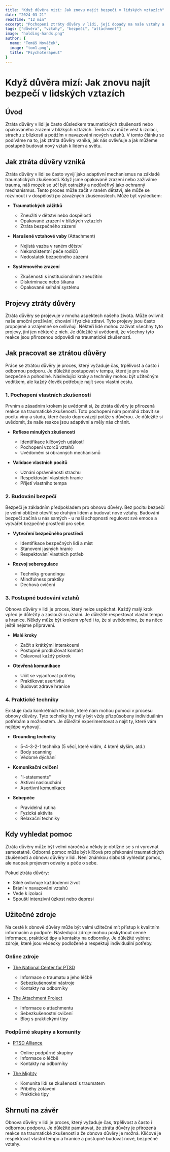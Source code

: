 ```yaml
---
title: "Když důvěra mizí: Jak znovu najít bezpečí v lidských vztazích"
date: "2024-03-21"
readTime: "12 min"
excerpt: "Pochopení ztráty důvěry v lidi, její dopady na naše vztahy a praktické postupy, jak znovu najít bezpečí v lidském kontaktu."
tags: ["důvěra", "vztahy", "bezpečí", "attachment"]
image: "holding-hands.png"
author: {
  name: "Tomáš Nováček",
  image: "tom1.png",
  title: "Psychoterapeut"
}
---
```


# Když důvěra mizí: Jak znovu najít bezpečí v lidských vztazích

## Úvod
Ztráta důvěry v lidi je často důsledkem traumatických zkušeností nebo opakovaného zrazení v blízkých vztazích. Tento stav může vést k izolaci, strachu z blízkosti a potížím v navazování nových vztahů. V tomto článku se podíváme na to, jak ztráta důvěry vzniká, jak nás ovlivňuje a jak můžeme postupně budovat nový vztah k lidem a světu.

## Jak ztráta důvěry vzniká
Ztráta důvěry v lidi se často vyvíjí jako adaptivní mechanismus na základě traumatických zkušeností. Když jsme opakovaně zrazeni nebo zažíváme trauma, náš mozek se učí být ostražitý a nedůvěřivý jako ochranný mechanismus. Tento proces může začít v raném dětství, ale může se rozvinout i v dospělosti po závažných zkušenostech. Může být výsledkem:

- **Traumatických zážitků**
  - Zneužití v dětství nebo dospělosti
  - Opakované zrazení v blízkých vztazích
  - Ztráta bezpečného zázemí

- **Narušené vztahové vaby** (Attachment)
  - Nejistá vazba v raném dětství
  - Nekonzistentní péče rodičů
  - Nedostatek bezpečného zázemí

- **Systémového zrazení**
  - Zkušenosti s institucionálním zneužitím
  - Diskriminace nebo šikana
  - Opakované selhání systému

## Projevy ztráty důvěry
Ztráta důvěry se projevuje v mnoha aspektech našeho života. Může ovlivnit naše emoční prožívání, chování i fyzické zdraví. Tyto projevy jsou často propojené a vzájemně se ovlivňují. Někteří lidé mohou zažívat všechny tyto projevy, jiní jen některé z nich. Je důležité si uvědomit, že všechny tyto reakce jsou přirozenou odpovědí na traumatické zkušenosti.

## Jak pracovat se ztrátou důvěry
Práce se ztrátou důvěry je proces, který vyžaduje čas, trpělivost a často i odbornou podporu. Je důležité postupovat v tempu, které je pro vás bezpečné a pohodlné. Následující kroky a techniky mohou být užitečným vodítkem, ale každý člověk potřebuje najít svou vlastní cestu.

### 1. Pochopení vlastních zkušeností
Prvním a zásadním krokem je uvědomit si, že ztráta důvěry je přirozená reakce na traumatické zkušenosti. Toto pochopení nám pomáhá zbavit se pocitu viny a studu, které často doprovázejí potíže s důvěrou. Je důležité si uvědomit, že naše reakce jsou adaptivní a měly nás chránit.

- **Reflexe minulých zkušeností**
  - Identifikace klíčových událostí
  - Pochopení vzorců vztahů
  - Uvědomění si obranných mechanismů

- **Validace vlastních pocitů**
  - Uznání oprávněnosti strachu
  - Respektování vlastních hranic
  - Přijetí vlastního tempa

### 2. Budování bezpečí
Bezpečí je základním předpokladem pro obnovu důvěry. Bez pocitu bezpečí je velmi obtížné otevřít se druhým lidem a budovat nové vztahy. Budování bezpečí začíná u nás samých - u naší schopnosti regulovat své emoce a vytvářet bezpečné prostředí pro sebe.

- **Vytvoření bezpečného prostředí**
  - Identifikace bezpečných lidí a míst
  - Stanovení jasných hranic
  - Respektování vlastních potřeb

- **Rozvoj seberegulace**
  - Techniky groundingu
  - Mindfulness praktiky
  - Dechová cvičení

### 3. Postupné budování vztahů
Obnova důvěry v lidi je proces, který nelze uspěchat. Každý malý krok vpřed je důležitý a zaslouží si uznání. Je důležité respektovat vlastní tempo a hranice. Někdy může být krokem vpřed i to, že si uvědomíme, že na něco ještě nejsme připraveni.

- **Malé kroky**
  - Začít s krátkými interakcemi
  - Postupně prodlužovat kontakt
  - Oslavovat každý pokrok

- **Otevřená komunikace**
  - Učit se vyjadřovat potřeby
  - Praktikovat asertivitu
  - Budovat zdravé hranice

### 4. Praktické techniky
Existuje řada konkrétních technik, které nám mohou pomoci v procesu obnovy důvěry. Tyto techniky by měly být vždy přizpůsobeny individuálním potřebám a možnostem. Je důležité experimentovat a najít ty, které vám nejlépe vyhovují.

- **Grounding techniky**
  - 5-4-3-2-1 technika (5 věcí, které vidím, 4 které slyším, atd.)
  - Body scanning
  - Vědomé dýchání

- **Komunikační cvičení**
  - "I-statements"
  - Aktivní naslouchání
  - Asertivní komunikace

- **Sebepéče**
  - Pravidelná rutina
  - Fyzická aktivita
  - Relaxační techniky

## Kdy vyhledat pomoc
Ztráta důvěry může být velmi náročná a někdy je obtížné se s ní vyrovnat samostatně. Odborná pomoc může být klíčová pro překonání traumatických zkušeností a obnovu důvěry v lidi. Není známkou slabosti vyhledat pomoc, ale naopak projevem odvahy a péče o sebe.

Pokud ztráta důvěry:
- Silně ovlivňuje každodenní život
- Brání v navazování vztahů
- Vede k izolaci
- Spouští intenzivní úzkost nebo depresi

## Užitečné zdroje
Na cestě k obnově důvěry může být velmi užitečné mít přístup k kvalitním informacím a podpoře. Následující zdroje mohou poskytnout cenné informace, praktické tipy a kontakty na odborníky. Je důležité vybírat zdroje, které jsou vědecky podložené a respektují individuální potřeby.

### Online zdroje
- [The National Center for PTSD](https://www.ptsd.va.gov/)
  - Informace o traumatu a jeho léčbě
  - Sebezkušenostní nástroje
  - Kontakty na odborníky

- [The Attachment Project](https://www.attachmentproject.com/)
  - Informace o attachmentu
  - Sebezkušenostní cvičení
  - Blog s praktickými tipy

### Podpůrné skupiny a komunity
- [PTSD Alliance](https://www.ptsdalliance.org/)
  - Online podpůrné skupiny
  - Informace o léčbě
  - Kontakty na odborníky

- [The Mighty](https://themighty.com/)
  - Komunita lidí se zkušeností s traumatem
  - Příběhy zotavení
  - Praktické tipy

## Shrnutí na závěr
Obnova důvěry v lidi je proces, který vyžaduje čas, trpělivost a často i odbornou podporu. Je důležité pamatovat, že ztráta důvěry je přirozená reakce na traumatické zkušenosti a že obnova důvěry je možná. Klíčové je respektovat vlastní tempo a hranice a postupně budovat nové, bezpečné vztahy.
